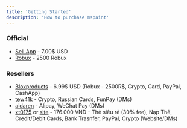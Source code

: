 ```yaml
---
title: 'Getting Started'
description: 'How to purchase mspaint'
---
```


### Official
- [Sell.App](/purchase/sellapp) - 7.00$ USD
- [Robux](/purchase/robux) - 2500 Robux

### Resellers
- [Bloxproducts](/purchase/bloxproducts) - 6.99\$ USD (Robux - 2500R\$, Crypto, Card, PayPal, CashApp)
- [tew41k](https://discord.com/users/1163497448409407568) - Crypto, Russian Cards, FunPay (DMs)
- [aidaren](https://discord.com/users/1035453549892616233) - Alipay, WeChat Pay (DMs)
- [xt0175](https://discord.com/users/1332548497597272135) or [site](https://dichvu30s.io.vn/) - 176.000 VND - Thẻ siêu rẻ (30% fee), Nạp Thẻ, Credit/Debit Cards, Bank Trasnfer, PayPal, Crypto (Website/DMs)
